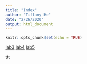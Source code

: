 ```yaml
---
title: "Index"
author: "Tiffany He"
date: "2/26/2020"
output: html_document
---
```


```r
knitr::opts_chunk$set(echo = TRUE)
```
[lab3](Lab_TiffanyHe.html)
[lab4](Lab4_TiffanyHe.html)
[lab5](Lab5_TiffanyHe.html)

ttt
